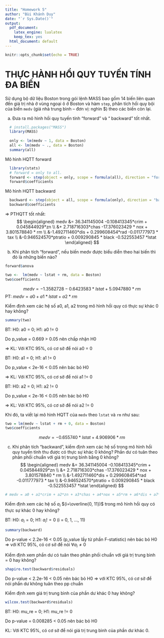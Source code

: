 ```yaml
---
title: "Homework 5"
author: "Bùi Khánh Duy"
date: "`r Sys.Date()`"
output:
  pdf_document: 
    latex_engine: lualatex
    keep_tex: yes
  html_document: default
---
```


```r
knitr::opts_chunk$set(echo = TRUE)
```


# THỰC HÀNH HỒI QUY TUYẾN TÍNH ĐA BIẾN
Sử dụng bộ dữ liệu Boston trong gói lệnh MASS bao gồm 14 biến liên quan đến giá trị nhà ở vùng ngoại ô ở Boston và hàm `step`, phân tích hồi quy bội của biến `medv` (giá nhà trung bình – đơn vị: nghìn $) theo các biến còn lại.

a) Đưa ra mô hình hồi quy tuyến tính “forward” và “ backward” tốt nhất.
```r
  # install.packages("MASS")
  library(MASS)
  
  only <- lm(medv ~ 1, data = Boston)
  all <- lm(medv ~ ., data = Boston)
  summary(all)
```
Mô hình HQTT forward
```r
  library(stats)
  # forward = only to all.
  forward <- step(object = only, scope = formula(all), direction = "forward", trace = 0)
  forward$coefficients
```
Mô hình HQTT backward
```r
  backward <- step(object = all, scope = formula(only), direction = "backward", trace = 0)
  backward$coefficients
```
=> PTHQTT tốt nhất:
$$
\begin{aligned}
medv &= 36.341145004  -0.108413345*crim  + 0.045844929*zn \\ 
&+ 2.718716303*chas -17.376023429 * nox + 3.801578840 * rm  \\
&-1.492711460*dis +  0.299608454*rad   -0.011777973 * tax \\
&-0.946524570*ptratio + 0.009290845 * black  -0.522553457 *lstat
\end{aligned}
$$

b) Khi phân tích “forward”, nếu biến medv được biểu diễn theo hai biến thì đó là những biến nào?
```r
forward$anova

two <-  lm(medv ~ lstat + rm, data = Boston)
two$coefficients
```

$$
medv =  -1.3582728  -0.6423583*lstat  + 5.0947880 *rm
$$
PT: $medv = a0 + a1 * lstat + a2*rm$

Kiểm định xem các hệ số a0, a1, a2 trong mô hình hồi quy có thực sự khác 0 hay không?
```r
summary(two)
```
BT: H0: a0 = 0; H1: a0 != 0

Do p_value = 0.669 > 0.05 nên chấp nhận H0

=> KL: Với KTC 95%, có cơ sở để nói a0 = 0

BT: H0: a1 = 0; H1: a1 != 0

Do p_value < 2e-16 < 0.05 nên bác bỏ H0

=> KL: Với KTC 95%, có cơ sở để nói a1 != 0

BT: H0: a2 = 0; H1: a2 != 0

Do p_value < 2e-16 < 0.05 nên bác bỏ H0

=> KL: Với KTC 95%, có cơ sở để nói a2 != 0

Khi đó, ta viết lại mô hình HQTT của `medv` theo `lstat` và `rm` như sau:
```r
two = lm(medv ~ lstat + rm + 0, data = Boston)
two$coefficients
```

$$
medv = -0.655740 * lstat +  4.906906*rm
$$

c) Khi phân tích “backward”, kiểm định xem các hệ số trong mô hình hồi quy tuyến tính thu được có thực sự khác 0 không? Phần dư có tuân theo phân phối chuẩn với giá trị trung bình bằng 0 không?
$$
\begin{aligned}
medv &= 36.341145004  -0.108413345*crim  + 0.045844929*zn \\ 
&+ 2.718716303*chas -17.376023429 * nox + 3.801578840 * rm  \\
&-1.492711460*dis +  0.299608454*rad   -0.011777973 * tax \\
&-0.946524570*ptratio + 0.009290845 * black  -0.522553457 *lstat
\end{aligned}
$$

```r
# medv = a0 + a1*crim + a2*zn + a3*chas + a4*nox + a5*rm + a6*dis + a7*rad + a8*tax + a9*ptratio + a10*black + a11*lstat
```
Kiểm định xem các hệ số $a_i$ $(i=\overline{0, 11})$ trong mô hình hồi quy có thực sự khác 0 hay không?

BT: H0: $a_i = 0$; H1: $a_i != 0$ (i = 0, 1, ..., 11)
```r
summary(backward)
```
Do p-value < 2.2e-16 < 0.05 (p_value lấy từ phần F-statistic) nên bác bỏ H0 => với KTC 95%, có cơ sở để nói $\forall a_i \ne 0$

Kiểm định xem phần dư có tuân theo phân phối chuẩn với giá trị trung bình = 0 hay không?
```r
shapiro.test(backward$residuals)
```
Do p-value < 2.2e-16 < 0.05 nên bác bỏ H0 => với KTC 95%, có cơ sở để nói phần dư không tuân theo pp chuẩn

Kiểm định xem giá trị trung bình của phần dư khác 0 hay không?
```r
wilcox.test(backward$residuals)
```
BT: H0: mu_re = 0; H1: mu_re != 0

Do p-value = 0.008285 < 0.05 nên bác bỏ H0

KL: Với KTC 95%, có cơ sở để nói giá trị trung bình của phần dư khác 0.